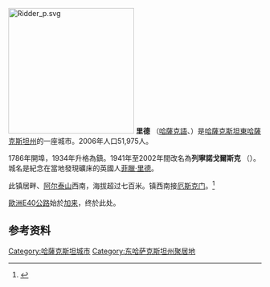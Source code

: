 [[File:Ridder_p.svg|250px]]
'''里德''' （[[哈薩克語|哈薩克語]]、{{lang-ru|Риддер}}）是[[哈薩克斯坦|哈薩克斯坦]][[東哈薩克斯坦州|東哈薩克斯坦州]]的一座城市。2006年人口51,975人。

1786年開埠，1934年升格為鎮。1941年至2002年間改名為'''列寧諾戈爾斯克''' （{{lang|ru|Лениногорск}}）。城名是紀念在當地發現礦床的英國人[[菲臘·里德|菲臘·里德]]。 

此镇居{{tsl|en|Ulba River|乌尔巴河}}畔、[[阿尔泰山|阿尔泰山]]西南，海拔超过七百米。镇西南接[[厄斯克门|厄斯克门]]。<ref>{{cite web|url=http://www.britannica.com/EBchecked/topic/335968/Ridder|title=Ridder City, Kazakhstan|publisher=Britannica.com|access-date=2017-04-01|archive-date=2014-02-02|archive-url=https://web.archive.org/web/20140202003407/http://www.britannica.com/EBchecked/topic/335968/Ridder|dead-url=no}}</ref>

[[歐洲E40公路|歐洲E40公路]]始於[[加来|加来]]，终於此处。

==参考资料==
{{reflist}}
{{东哈萨克斯坦州}}
{{Kazakhstan-geo-stub}}

{{DEFAULTSORT: Ridder}}
[[Category:哈薩克斯坦城市|Category:哈薩克斯坦城市]]
[[Category:东哈萨克斯坦州聚居地|Category:东哈萨克斯坦州聚居地]]